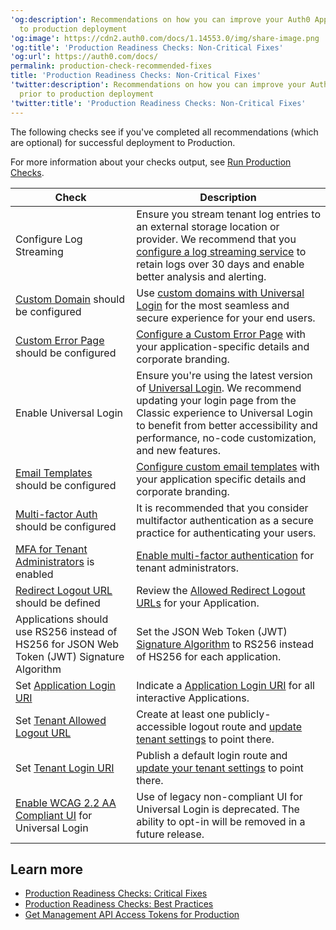 ---
'og:description': Recommendations on how you can improve your Auth0 Application prior
  to production deployment
'og:image': https://cdn2.auth0.com/docs/1.14553.0/img/share-image.png
'og:title': 'Production Readiness Checks: Non-Critical Fixes'
'og:url': https://auth0.com/docs/
permalink: production-check-recommended-fixes
title: 'Production Readiness Checks: Non-Critical Fixes'
'twitter:description': Recommendations on how you can improve your Auth0 Application
  prior to production deployment
'twitter:title': 'Production Readiness Checks: Non-Critical Fixes'
---
The following checks see if you've completed all recommendations (which are optional) for successful deployment to Production.

For more information about your checks output, see [Run Production Checks](/docs/deploy-monitor/pre-deployment-checks/how-to-run-production-checks).

<table class="table"><thead>
<tr>
<th>Check</th>
<th>Description</th>
</tr>
</thead>
<tbody>
<tr>
<td>Configure Log Streaming</td>
<td>Ensure you stream tenant log entries to an external storage location or provider. We recommend that you <a href="/docs/customize/log-streams">configure a log streaming service</a> to retain logs over 30 days and enable better analysis and alerting.</td>
</tr>
<tr>
<td><a href="/docs/customize/custom-domains">Custom Domain</a> should be configured</td>
<td>Use <a href="https://manage.auth0.com/#/tenant/custom_domains">custom domains with Universal Login</a> for the most seamless and secure experience for your end users.</td>
</tr>
<tr>
<td><a href="/docs/customize/login-pages/custom-error-pages">Custom Error Page</a> should be configured</td>
<td><a href="https://manage.auth0.com/#/account">Configure a Custom Error Page</a> with your application-specific details and corporate branding.</td>
</tr>
<tr>
<td>Enable Universal Login</td>
<td>Ensure you're using the latest version of <a href="/docs/authenticate/login/auth0-universal-login/universal-login-vs-classic-login">Universal Login</a>. We recommend updating your login page from the Classic experience to Universal Login to benefit from better accessibility and performance, no-code customization, and new features.</td>
</tr>
<tr>
<td><a href="/docs/customize/email/manage-email-flow">Email Templates</a> should be configured</td>
<td><a href="https://manage.auth0.com/#/emails">Configure custom email templates</a> with your application specific details and corporate branding.</td>
</tr>
<tr>
<td><a href="/docs/secure/multi-factor-authentication">Multi-factor Auth</a> should be configured</td>
<td>It is recommended that you consider multifactor authentication as a secure practice for authenticating your users.</td>
</tr>
<tr>
<td><a href="/docs/get-started/manage-dashboard-access">MFA for Tenant Administrators</a> is enabled</td>
<td><a href="https://manage.auth0.com/#/account/admins">Enable multi-factor authentication</a> for tenant administrators.</td>
</tr>
<tr>
<td><a href="/docs/authenticate/login/logout#set-the-allowed-logout-urls-at-the-account-level">Redirect Logout URL</a> should be defined</td>
<td>Review the <a href="https://manage.auth0.com/#/account/advanced">Allowed Redirect Logout URLs</a> for your Application.</td>
</tr>
<tr>
<td>Applications should use RS256 instead of HS256 for JSON Web Token (JWT) Signature Algorithm</td>
<td>Set the JSON Web Token (JWT) <a href="/docs/get-started/apis#signing-algorithms">Signature Algorithm</a> to RS256 instead of HS256 for each application.</td>
</tr>
<tr>
<td>Set <a href="/docs/get-started/applications/application-settings#application-uris">Application Login URI</a></td>
<td>Indicate a <a href="/docs/get-started/applications/application-settings#application-uris">Application Login URI</a> for all interactive Applications.</td>
</tr>
<tr>
<td>Set <a href="/docs/get-started/applications/application-settings#application-uris">Tenant Allowed Logout URL</a></td>
<td>Create at least one publicly-accessible logout route and <a href="/docs/get-started/applications/application-settings#application-uris">update tenant settings</a> to point there.</td>
</tr>
<tr>
<td>Set <a href="/docs/get-started/tenant-settings#login-and-logout">Tenant Login URI</a></td>
<td>Publish a default login route and <a href="/docs/get-started/tenant-settings#login-and-logout">update your tenant settings</a> to point there.</td>
</tr>
<tr>
<td><a href="/docs/authenticate/login/auth0-universal-login#accessibility">Enable WCAG 2.2 AA Compliant UI</a> for Universal Login</td>
<td>Use of legacy non-compliant UI for Universal Login is deprecated. The ability to opt-in will be removed in a future release.</td>
</tr>
</tbody>
</table>

## Learn more

* [Production Readiness Checks: Critical Fixes](/docs/deploy-monitor/pre-deployment-checks/production-check-required-fixes)
* [Production Readiness Checks: Best Practices](/docs/deploy-monitor/pre-deployment-checks/production-checks-best-practices)
* [Get Management API Access Tokens for Production](/docs/secure/tokens/access-tokens/management-api-access-tokens/get-management-api-access-tokens-for-production)